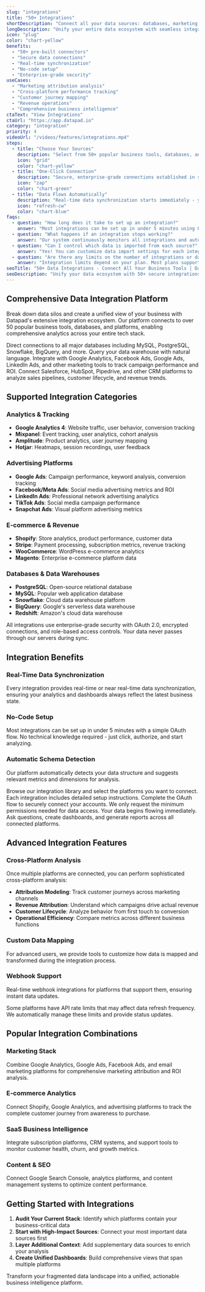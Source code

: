 ```yaml
---
slug: "integrations"
title: "50+ Integrations"
shortDescription: "Connect all your data sources: databases, marketing, sales, and social platforms."
longDescription: "Unify your entire data ecosystem with seamless integrations across marketing, sales, social, and database platforms. No more data silos - get a complete view of your business with drag-and-drop connections to over 50 popular tools and platforms."
icon: "plug"
color: "chart-yellow"
benefits:
  - "50+ pre-built connectors"
  - "Secure data connections"
  - "Real-time synchronization"
  - "No-code setup"
  - "Enterprise-grade security"
useCases:
  - "Marketing attribution analysis"
  - "Cross-platform performance tracking"
  - "Customer journey mapping"
  - "Revenue operations"
  - "Comprehensive business intelligence"
ctaText: "View Integrations"
ctaUrl: "https://app.datapad.io"
category: "integration"
priority: 4
videoUrl: "/videos/features/integrations.mp4"
steps:
  - title: "Choose Your Sources"
    description: "Select from 50+ popular business tools, databases, and marketing platforms."
    icon: "grid"
    color: "chart-yellow"
  - title: "One-Click Connection"
    description: "Secure, enterprise-grade connections established in seconds with no technical setup."
    icon: "zap"
    color: "chart-green"
  - title: "Data Flows Automatically"
    description: "Real-time data synchronization starts immediately - your complete business view is ready."
    icon: "refresh-cw"
    color: "chart-blue"
faqs:
  - question: "How long does it take to set up an integration?"
    answer: "Most integrations can be set up in under 5 minutes using OAuth authentication. Simply select your data source, authorize the connection, and data begins flowing immediately. Complex enterprise integrations may require additional configuration but typically complete within 15-30 minutes."
  - question: "What happens if an integration stops working?"
    answer: "Our system continuously monitors all integrations and automatically attempts to reconnect if issues occur. You'll receive notifications about any disruptions, and most connection issues are resolved automatically. Our support team can help with persistent integration problems."
  - question: "Can I control which data is imported from each source?"
    answer: "Yes! You can customize data import settings for each integration, including specific tables, date ranges, update frequencies, and field mappings. This helps you import only relevant data and maintain optimal performance."
  - question: "Are there any limits on the number of integrations or data volume?"
    answer: "Integration limits depend on your plan. Most plans support unlimited integrations with reasonable data volume limits. Enterprise plans offer unlimited data processing. Check your plan details for specific limits and upgrade options."
seoTitle: "50+ Data Integrations - Connect All Your Business Tools | Datapad"
seoDescription: "Unify your data ecosystem with 50+ secure integrations. Connect databases, marketing, sales, and social platforms with no-code setup. Real-time sync included."
---
```


## Comprehensive Data Integration Platform

Break down data silos and create a unified view of your business with Datapad's extensive integration ecosystem. Our platform connects to over 50 popular business tools, databases, and platforms, enabling comprehensive analytics across your entire tech stack.

<FeatureItem icon="database" title="Database Connectors">
Direct connections to all major databases including MySQL, PostgreSQL, Snowflake, BigQuery, and more. Query your data warehouse with natural language.
</FeatureItem>

<FeatureItem icon="trending-up" title="Marketing Platforms">
Integrate with Google Analytics, Facebook Ads, Google Ads, LinkedIn Ads, and other marketing tools to track campaign performance and ROI.
</FeatureItem>

<FeatureItem icon="users" title="CRM & Sales Tools">
Connect Salesforce, HubSpot, Pipedrive, and other CRM platforms to analyze sales pipelines, customer lifecycle, and revenue trends.
</FeatureItem>

## Supported Integration Categories

### Analytics & Tracking
- **Google Analytics 4**: Website traffic, user behavior, conversion tracking
- **Mixpanel**: Event tracking, user analytics, cohort analysis
- **Amplitude**: Product analytics, user journey mapping
- **Hotjar**: Heatmaps, session recordings, user feedback

### Advertising Platforms
- **Google Ads**: Campaign performance, keyword analysis, conversion tracking
- **Facebook/Meta Ads**: Social media advertising metrics and ROI
- **LinkedIn Ads**: Professional network advertising analytics
- **TikTok Ads**: Social media campaign performance
- **Snapchat Ads**: Visual platform advertising metrics

### E-commerce & Revenue
- **Shopify**: Store analytics, product performance, customer data
- **Stripe**: Payment processing, subscription metrics, revenue tracking
- **WooCommerce**: WordPress e-commerce analytics
- **Magento**: Enterprise e-commerce platform data

### Databases & Data Warehouses
- **PostgreSQL**: Open-source relational database
- **MySQL**: Popular web application database
- **Snowflake**: Cloud data warehouse platform
- **BigQuery**: Google's serverless data warehouse
- **Redshift**: Amazon's cloud data warehouse

<InfoItem title="Enterprise Security">
All integrations use enterprise-grade security with OAuth 2.0, encrypted connections, and role-based access controls. Your data never passes through our servers during sync.
</InfoItem>

## Integration Benefits

### Real-Time Data Synchronization
Every integration provides real-time or near real-time data synchronization, ensuring your analytics and dashboards always reflect the latest business state.

### No-Code Setup
Most integrations can be set up in under 5 minutes with a simple OAuth flow. No technical knowledge required - just click, authorize, and start analyzing.

### Automatic Schema Detection
Our platform automatically detects your data structure and suggests relevant metrics and dimensions for analysis.

<StepItem number="1" title="Choose Integration">
Browse our integration library and select the platforms you want to connect. Each integration includes detailed setup instructions.
</StepItem>

<StepItem number="2" title="Authorize Connection">
Complete the OAuth flow to securely connect your accounts. We only request the minimum permissions needed for data access.
</StepItem>

<StepItem number="3" title="Start Analyzing">
Your data begins flowing immediately. Ask questions, create dashboards, and generate reports across all connected platforms.
</StepItem>

## Advanced Integration Features

### Cross-Platform Analysis
Once multiple platforms are connected, you can perform sophisticated cross-platform analysis:

- **Attribution Modeling**: Track customer journeys across marketing channels
- **Revenue Attribution**: Understand which campaigns drive actual revenue
- **Customer Lifecycle**: Analyze behavior from first touch to conversion
- **Operational Efficiency**: Compare metrics across different business functions

### Custom Data Mapping
For advanced users, we provide tools to customize how data is mapped and transformed during the integration process.

### Webhook Support
Real-time webhook integrations for platforms that support them, ensuring instant data updates.

<WarningItem title="Rate Limits">
Some platforms have API rate limits that may affect data refresh frequency. We automatically manage these limits and provide status updates.
</WarningItem>

## Popular Integration Combinations

### Marketing Stack
Combine Google Analytics, Google Ads, Facebook Ads, and email marketing platforms for comprehensive marketing attribution and ROI analysis.

### E-commerce Analytics
Connect Shopify, Google Analytics, and advertising platforms to track the complete customer journey from awareness to purchase.

### SaaS Business Intelligence
Integrate subscription platforms, CRM systems, and support tools to monitor customer health, churn, and growth metrics.

### Content & SEO
Connect Google Search Console, analytics platforms, and content management systems to optimize content performance.

## Getting Started with Integrations

1. **Audit Your Current Stack**: Identify which platforms contain your business-critical data
2. **Start with High-Impact Sources**: Connect your most important data sources first
3. **Layer Additional Context**: Add supplementary data sources to enrich your analysis
4. **Create Unified Dashboards**: Build comprehensive views that span multiple platforms

Transform your fragmented data landscape into a unified, actionable business intelligence platform.
